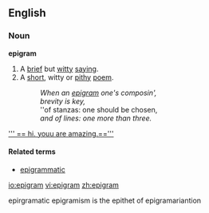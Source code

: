 ==English==
===Noun===
'''epigram'''
# A [[brief]] but [[witty]] [[saying]].
# A [[short]], witty or [[pithy]] [[poem]].
#: ''When an [[epigram]] one's composin',''
#: ''brevity is key,''
#: ''of stanzas: one should be chosen, 
#: ''and of lines:  one more than three.''

[['''
== hi. youu are amazing.==''']]
 

==== Related terms ====
*[[epigrammatic]]

[[io:epigram]]
[[vi:epigram]]
[[zh:epigram]]

epirgramatic epigramism is the epithet of epigramariantion